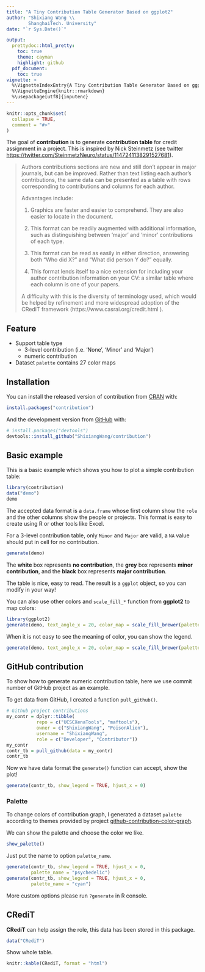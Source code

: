 ```yaml
---
title: "A Tiny Contribution Table Generator Based on ggplot2"
author: "Shixiang Wang \\
        ShanghaiTech. University"
date: "`r Sys.Date()`"

output:
  prettydoc::html_pretty:
    toc: true
    theme: cayman
    highlight: github
  pdf_document:
    toc: true
vignette: >
  %\VignetteIndexEntry{A Tiny Contribution Table Generator Based on ggplot2}
  %\VignetteEngine{knitr::rmarkdown}
  %\usepackage[utf8]{inputenc}
---
```


```r
knitr::opts_chunk$set(
  collapse = TRUE,
  comment = "#>"
)
```

The goal of **contribution** is to generate **contribution table** for credit assignment in a project. 
This is inspired by Nick Steinmetz (see twitter <https://twitter.com/SteinmetzNeuro/status/1147241138291527681>). 

> Authors contributions sections are new and still don’t appear in major journals, but can be improved. Rather than text listing each author’s contributions, the same data can be presented as a table with rows corresponding to contributions and columns for each author.
>
> Advantages include: 
>
> 1. Graphics are faster and easier to comprehend. They are also easier to locate in the document.
>
> 2. This format can be readily augmented with additional information, such as distinguishing between ‘major’ and ‘minor’ contributions of each type.
>
> 3. This format can be read as easily in either direction, answering both "Who did X?" and "What did person Y do?" equally. 
>
> 4. This format lends itself to a nice extension for including your author contribution information on your CV: a similar table where each column is one of your papers.
>
>
> A difficulty with this is the diversity of terminology used, which would be helped by refinement and more widespread adoption of the CRediT framework (https://www.casrai.org/credit.html ). 

## Feature

* Support table type
  * 3-level contribution (i.e. 'None', 'Minor' and 'Major')
  * numeric contribution
* Dataset `palette` contains 27 color maps


## Installation

You can install the released version of contribution from [CRAN](https://CRAN.R-project.org) with:

``` r
install.packages("contribution")
```

And the development version from [GitHub](https://github.com/) with:

``` r
# install.packages("devtools")
devtools::install_github("ShixiangWang/contribution")
```

## Basic example

This is a basic example which shows you how to plot a simple contribution table:

```r
library(contribution)
data("demo")
demo
```

The accepted data format is a `data.frame` whose first column show the `role` and the other 
columns show the people or projects. This format is easy to create using R or other tools like Excel. 

For a 3-level contribution table, only `Minor` and `Major` are valid, a `NA` value should put 
in cell for no contribution.

```r
generate(demo)
```

The **white** box represents **no contribution**, the **grey** box represents **minor contribution**, 
and the **black** box represents **major contribution**.

The table is nice, easy to read. The result is a `ggplot` object, so you can modify in your way!

You can also use other colors and `scale_fill_*` function from **ggplot2** to map colors:

```r
library(ggplot2)
generate(demo, text_angle_x = 20, color_map = scale_fill_brewer(palette ="Oranges"))
```

When it is not easy to see the meaning of color, you can show the legend.

```r
generate(demo, text_angle_x = 20, color_map = scale_fill_brewer(palette ="Set1"), show_legend = TRUE)
```


## GitHub contribution

To show how to generate numeric contribution table, here we use commit number of GitHub project as 
an example.

To get data from GitHub, I created a function `pull_github()`.

```r
# Github project contributions
my_contr = dplyr::tibble(
           repo = c("UCSCXenaTools", "maftools"),
           owner = c("ShixiangWang", "PoisonAlien"),
           username = "ShixiangWang",
           role = c("Developer", "Contributor"))
my_contr
contr_tb = pull_github(data = my_contr)
contr_tb
```

Now we have data format the `generate()` function can accept, show the plot!


```r
generate(contr_tb, show_legend = TRUE, hjust_x = 0)
```

### Palette

To change colors of contribution graph, I generated a dataset `palette` 
according to themes provided by project [github-contribution-color-graph](https://github.com/williambelle/github-contribution-color-graph).

We can show the palette and choose the color we like.

```r
show_palette()
```

Just put the name to option `palette_name`.

```r
generate(contr_tb, show_legend = TRUE, hjust_x = 0,
         palette_name = "psychedelic")
generate(contr_tb, show_legend = TRUE, hjust_x = 0,
         palette_name = "cyan")
```


More custom options please run `?generate` in R console.

## CRediT

**CRediT** can help assign the role, this data has been stored in this package.

```r
data("CRediT")
```

Show whole table.

```r
knitr::kable(CRediT, format = "html")
```
